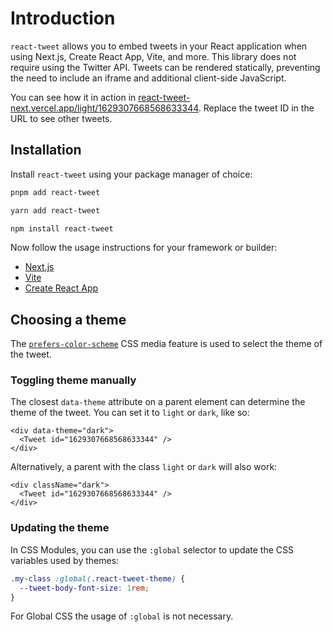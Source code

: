 # Introduction

`react-tweet` allows you to embed tweets in your React application when using Next.js, Create React App, Vite, and more. This library does not require using the Twitter API. Tweets can be rendered statically, preventing the need to include an iframe and additional client-side JavaScript.

You can see how it in action in [react-tweet-next.vercel.app/light/1629307668568633344](https://react-tweet-next.vercel.app/light/1629307668568633344). Replace the tweet ID in the URL to see other tweets.

## Installation

Install `react-tweet` using your package manager of choice:

```bash
pnpm add react-tweet
```

```bash
yarn add react-tweet
```

```bash
npm install react-tweet
```

Now follow the usage instructions for your framework or builder:

- [Next.js](/next)
- [Vite](/vite)
- [Create React App](/create-react-app)

## Choosing a theme

The [`prefers-color-scheme`](https://developer.mozilla.org/en-US/docs/Web/CSS/@media/prefers-color-scheme) CSS media feature is used to select the theme of the tweet.

### Toggling theme manually

The closest `data-theme` attribute on a parent element can determine the theme of the tweet. You can set it to `light` or `dark`, like so:

```tsx
<div data-theme="dark">
  <Tweet id="1629307668568633344" />
</div>
```

Alternatively, a parent with the class `light` or `dark` will also work:

```tsx
<div className="dark">
  <Tweet id="1629307668568633344" />
</div>
```

### Updating the theme

In CSS Modules, you can use the `:global` selector to update the CSS variables used by themes:

```css
.my-class :global(.react-tweet-theme) {
  --tweet-body-font-size: 1rem;
}
```

For Global CSS the usage of `:global` is not necessary.
